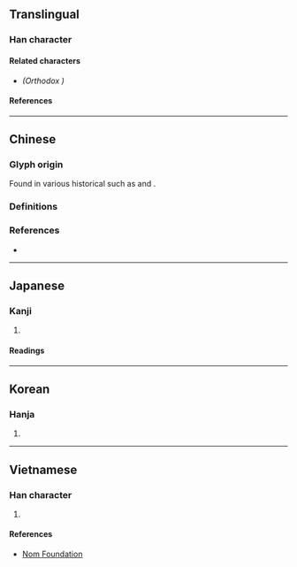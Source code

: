{{also|氣|𪸓}}
{{character info}}
==Translingual==

===Han character===
{{Han char|rn=86|rad=火|as=04|sn=8|four=10331|canj=MUF|ids=⿱旡灬}}

====Related characters====
* {{l|mul|[[氣]]}} ''(Orthodox {{w|Traditional Chinese|traditional form}})''

====References====
{{Han ref|kx=0666.270|dkj=18891|dj=1076.040|hdz=32194.080|uh=7081}}

----

==Chinese==

===Glyph origin===
Found in various historical {{w|rime dictionaries}} such as {{w|Guangyun}} {{lw|zh|pref=《|廣韻|suf=》}} and {{w|Jiyun}} {{lw|zh|pref=《|集韻|suf=》}}.

===Definitions===
{{zh-see|氣|v}}

===References===
* {{R:twedu|A02115-003#26}}

----

==Japanese==

===Kanji===
{{ja-kanji|grade=|rs=火04}}

# {{rfdef|ja|sort=火04}}

====Readings====
{{ja-readings
|goon=け
|kanon=き
|kun=いき-
}}

----

==Korean==

===Hanja===
{{ko-hanja|hangeul=기|eumhun=|rv=gi|mr=ki|y=ki}}

# {{rfdef|ko|sort=火04}}

----

==Vietnamese==

===Han character===
{{vi-readings|rs=火04|reading=khí}}

# {{rfdef|vi|sort=火04}}

====References====
* [http://nomfoundation.org/common/nom_details.php?codepoint=7081 Nom Foundation]